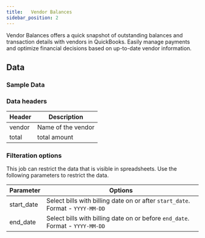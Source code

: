 ```yaml
---
title:   Vendor Balances
sidebar_position: 2
---
```




Vendor Balances offers a quick snapshot of outstanding balances and transaction details with vendors in  QuickBooks. Easily manage payments and optimize financial decisions based on up-to-date vendor information.

<AddJob
  template="gsheet_quickbooks_db_get_vendor_balances"
/>


## Data

### Sample Data

<Gsheet
  src="https://docs.google.com/spreadsheets/d/1KWa16ZCTRUdIF7LXFQzgCaBXEze4fpGWaV77tc8Q_Y8/edit#gid=706032506"
/>


### Data headers

| Header          | Description                                           |
|-----------------|-------------------------------------------------------|
| vendor     | Name of the vendor                                    |
| total     |   total amount                   |



### Filteration options

This job can restrict the data that is visible in spreadsheets. Use the following parameters to restrict the data.

| Parameter | Options |
|----|----|                                                                                   
| start_date | Select bills with billing date on or after `start_date`. Format - `YYYY-MM-DD` |
| end_date | Select bills with billing date on or before `end_date`. Format - `YYYY-MM-DD` |



<!---
## Others

### Similar jobs

Similar sort of data can be achieved by using get accounting transaction job and filtering it by invoice type. 

### Reports that use this job

Here are some of the report templates that use this job: 
-->